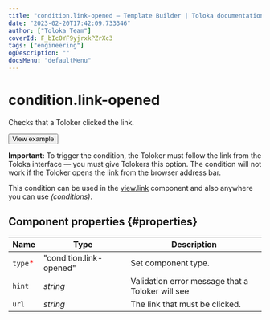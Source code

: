 ```yaml
---
title: "condition.link-opened — Template Builder | Toloka documentation"
date: "2023-02-20T17:42:09.733346"
author: ["Toloka Team"]
coverId: F_bIcOYF9yjrxkPZrXc3
tags: ["engineering"]
ogDescription: ""
docsMenu: "defaultMenu"
---
```



# condition.link-opened

Checks that a Toloker clicked the link.

<Button themeColor="light" view="default" size="l" type="link" url="https://ya.cc/t/ult2m5XH3xPQFX">View example</Button>

**Important:** To trigger the condition, the Toloker must follow the link from the Toloka interface — you must give Tolokers this option. The condition will not work if the Toloker opens the link from the browser address bar.

This condition can be used in the [view.link](/docs-new/template-builder/reference/view.link) component and also anywhere you can use _(conditions)_.

## Component properties {#properties}

**Name** | **Type** | **Description**
----- | ----- | -----
`type`<span style="color: red">\*</span> | "condition.link-opened" | Set component type.
`hint` | _string_ | Validation error message that a Toloker will see
`url` | _string_ | The link that must be clicked.

<ContactSupport/>